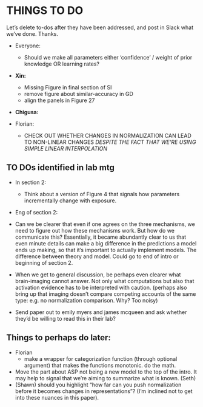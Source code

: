 # THINGS TO DO
Let's delete to-dos after they have been addressed, and post in Slack what we've done. Thanks.

  * Everyone: 
    * Should we make all parameters either 'confidence' / weight of prior knowledge OR learning rates? 

  * **Xin:**
    * Missing Figure in final section of SI
    * remove figure about similar-accuracy in GD
    * align the panels in Figure 27

    
  * **Chigusa:**

  * Florian: 
    * CHECK OUT WHETHER CHANGES IN NORMALIZATION CAN LEAD TO NON-LINEAR CHANGES *DESPITE THE FACT THAT WE'RE USING SIMPLE LINEAR INTERPOLATION*

## TO DOs identified in lab mtg

  * In section 2: 
    * Think about a version of Figure 4 that signals how parameters incrementally change with exposure.
  * Eng of section 2: 
  * Can we be clearer that even if one agrees on the three mechanisms, we need to figure out how these mechanisms work. But how do we communicate this? Essentially, it became abundantly clear to us that even minute details can make a big difference in the predictions a model ends up making, so that it’s important to actually implement models. The difference between theory and model. Could go to end of intro or beginning of section 2.
  * When we get to general discussion, be perhaps even clearer what brain-imaging cannot answer. Not only what computations but also that activation evidence has to be interpreted with caution. (perhaps also bring up that imaging doesn’t compare competing accounts of the same type: e.g. no normalization comparison. Why? Too noisy)

 * Send paper out to emily myers and james mcqueen and ask whether they’d be willing to read this in their lab?

## Things to perhaps do later:

  * Florian
    * make a wrapper for categorization function (through optional argument) that makes the functions monotonic. do the math.

  * Move the part about ASP not being a new model to the top of the intro. It may help to signal that we’re aiming to summarize what is known. (Seth)
  * (Shawn) should you highlight “how far can you push normalization before it becomes changes in representations”? (I’m inclined not to get into these nuances in this paper).
